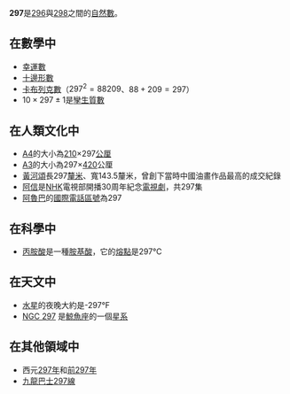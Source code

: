 {{Unreferenced|time=2020-12-17T14:54:14+00:00}}
{{noteTA|G1=Math}}
{{整数
| 质因数分解 =<math>3^3 \times 27</math>
| 罗马数字 = CCXCVII
}}
'''297'''是[[296|296]]與[[298|298]]之間的[[自然數|自然數]]。

== 在數學中 ==
{{數字性質|use math=yes}}
* [[幸運數|幸運數]]
* [[十邊形數|十邊形數]]
* [[卡布列克數|卡布列克數]]（<math>297^2=88209</math>、<math>88+209=297</math>）
* <math>10 \times 297 \pm 1</math>是[[孿生質數|孿生質數]]

== 在人類文化中 ==
* [[ISO_216|A4]]的大小為[[210|210]]×297[[公厘|公厘]]
* [[ISO_216|A3]]的大小為297×[[420|420]]公厘
* [[黃河頌_(油畫)|黃河頌]]長297[[釐米|釐米]]、寬143.5釐米，曾創下當時中國油畫作品最高的成交紀錄
* [[阿信_(電視劇)|阿信]]是[[NHK|NHK]]電視部開播30周年紀念[[電視劇|電視劇]]，共297集
* [[阿魯巴|阿魯巴]]的[[國際電話區號|國際電話區號]]為297

== 在科學中 ==
* [[丙胺酸|丙胺酸]]是一種[[胺基酸|胺基酸]]，它的[[熔點|熔點]]是297℃

== 在天文中 ==
* [[水星|水星]]的夜晚大約是-297°F
* [[NGC_297|NGC 297]] 是[[鯨魚座|鯨魚座]]的一個[[星系|星系]]

== 在其他領域中 ==
* 西元[[297年|297年]]和[[前297年|前297年]]
*[[九龍巴士297線|九龍巴士297線]]